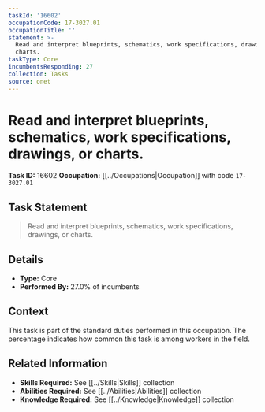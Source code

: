 ```yaml
---
taskId: '16602'
occupationCode: 17-3027.01
occupationTitle: ''
statement: >-
  Read and interpret blueprints, schematics, work specifications, drawings, or
  charts.
taskType: Core
incumbentsResponding: 27
collection: Tasks
source: onet
---
```

# Read and interpret blueprints, schematics, work specifications, drawings, or charts.

**Task ID:** 16602
**Occupation:** [[../Occupations|Occupation]] with code `17-3027.01`

## Task Statement

> Read and interpret blueprints, schematics, work specifications, drawings, or charts.

## Details

- **Type:** Core
- **Performed By:** 27.0% of incumbents

## Context

This task is part of the standard duties performed in this occupation. The percentage indicates how common this task is among workers in the field.

## Related Information

- **Skills Required:** See [[../Skills|Skills]] collection
- **Abilities Required:** See [[../Abilities|Abilities]] collection
- **Knowledge Required:** See [[../Knowledge|Knowledge]] collection
